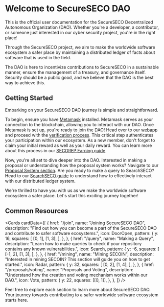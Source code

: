 
# Welcome to SecureSECO DAO

<Callout type="info" emoji="👾">
  This is the official user documentation for the SecureSECO Decentralized
  Autonomous Organization (DAO). Whether you're a developer, a contributor, or
  someone just interested in our cyber security project, you're in the right
  place!
</Callout>

Through the SecureSECO project, we aim to make the worldwide software ecosystem a safer place by maintaining a distributed ledger of facts about software that is used in the field.

The DAO is here to incentivize contributions to SecureSECO in a sustainable manner, ensure the management of a treasury, and governance itself. Security should be a public good, and we believe that the DAO is the best way to achieve this.

## Getting Started

Embarking on your SecureSECO DAO journey is simple and straightforward.

To begin, ensure you have [Metamask](/joining/installing-metamask) installed. Metamask serves as your connection to the blockchain, allowing you to interact with our DAO.
Once Metamask is set up, you're ready to join the DAO! Head over to our [webapp](https://dao.secureseco.org/) and proceed with the [verification process](/joining/verification). This critical step authenticates your participation within our ecosystem.
As a new member, don't forget to claim your initial reward as well as your daily reward. You can learn more about this process in our [SECOREP Earning guide](/secorep/earning).

Now, you're all set to dive deeper into the DAO. Interested in making a proposal or understanding how the proposal system works? Navigate to our [Proposal System section](/proposals).
Are you ready to make a query to SearchSECO? Head to our [SearchSECO guide](/searchSECO) to understand how to effectively interact with our distributed ledger system.

We're thrilled to have you with us as we make the worldwide software ecosystem a safer place. Let's start this exciting journey together!

## Common Resources

<Cards
  cardData={[
    {
      href: "/join",
      name: "Joining SecureSECO DAO",
      description:
        "Find out how you can become a part of the SecureSECO DAO and contribute to safer software ecosystems.",
      icon: DoorOpen,
      pattern: {
        y: 16,
        squares: [
          [0, 1],
          [1, 3],
        ],
      },
    },
    {
      href: "/query",
      name: "Making a Query",
      description:
        "Learn how to make queries to check if your repository contains any known vulnerabilities.",
      icon: Search,
      pattern: {
        y: -6,
        squares: [
          [-1, 2],
          [1, 3],
        ],
      },
    },
    {
      href: "/mining",
      name: "Mining SECOIN",
      description:
        "Interested in mining SECOIN? This section will guide you on how to get started.",
      icon: Radar,
      pattern: {
        y: 32,
        squares: [
          [0, 2],
          [1, 4],
        ],
      },
    },
    {
      href: "/proposals/voting",
      name: "Proposals and Voting",
      description:
        "Understand how the creation and voting mechanism works within our DAO.",
      icon: Vote,
      pattern: {
        y: 22,
        squares: [[0, 1]],
      },
    },
  ]}
/>

Feel free to explore each section to learn more about SecureSECO DAO. Your journey towards contributing to a safer worldwide software ecosystem starts here.
